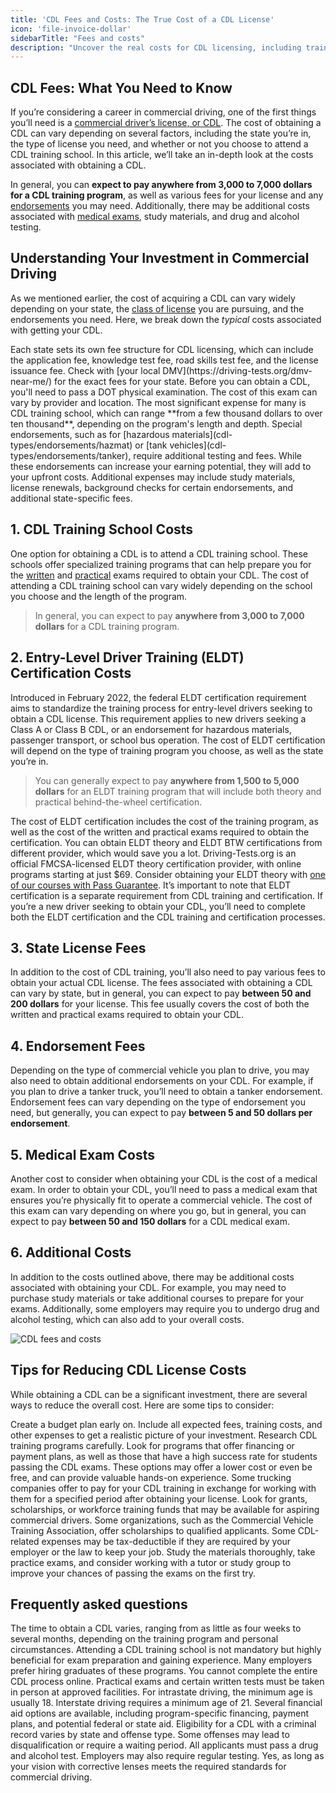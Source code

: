 ```yaml
---
title: 'CDL Fees and Costs: The True Cost of a CDL License'
icon: 'file-invoice-dollar'
sidebarTitle: "Fees and costs"
description: "Uncover the real costs for CDL licensing, including training fees and test charges. Plan your budget for a career in commercial driving with our clear cost guide."
---
```


## CDL Fees: What You Need to Know
If you’re considering a career in commercial driving, one of the first things you’ll need is a [commercial driver’s license, or CDL](/cdl-definition). The cost of obtaining a CDL can vary depending on several factors, including the state you’re in, the type of license you need, and whether or not you choose to attend a CDL training school. In this article, we’ll take an in-depth look at the costs associated with obtaining a CDL.

<Tip>In general, you can **expect to pay anywhere from 3,000 to 7,000 dollars for a CDL training program**, as well as various fees for your license and any [endorsements](/cdl-types/endorsements/introduction) you may need. Additionally, there may be additional costs associated with [medical exams](/maintain/medical-exams), study materials, and drug and alcohol testing.</Tip>

## Understanding Your Investment in Commercial Driving

As we mentioned earlier, the cost of acquiring a CDL can vary widely depending on your state, the [class of license](/cdl-types/classification) you are pursuing, and the endorsements you need. Here, we break down the *typical* costs associated with getting your CDL.

<AccordionGroup>

<Accordion title="Licensing Fees">
Each state sets its own fee structure for CDL licensing, which can include the application fee, knowledge test fee, road skills test fee, and the license issuance fee. Check with [your local DMV](https://driving-tests.org/dmv-near-me/) for the exact fees for your state.
</Accordion>

<Accordion title="Medical Examination Costs">
Before you can obtain a CDL, you'll need to pass a DOT physical examination. The cost of this exam can vary by provider and location.
</Accordion>

<Accordion title="CDL Training School Costs">
The most significant expense for many is CDL training school, which can range **from a few thousand dollars to over ten thousand**, depending on the program's length and depth.
</Accordion>

<Accordion title="Additional Endorsement Costs">
Special endorsements, such as for [hazardous materials](cdl-types/endorsements/hazmat) or [tank vehicles](cdl-types/endorsements/tanker), require additional testing and fees. While these endorsements can increase your earning potential, they will add to your upfront costs.
</Accordion>

<Accordion title="Miscellaneous Expenses">
Additional expenses may include study materials, license renewals, background checks for certain endorsements, and additional state-specific fees.
</Accordion>

</AccordionGroup>

## 1. CDL Training School Costs
One option for obtaining a CDL is to attend a CDL training school. These schools offer specialized training programs that can help prepare you for the [written](/essentials/written-tests) and [practical](/essentials/skills-test) exams required to obtain your CDL. The cost of attending a CDL training school can vary widely depending on the school you choose and the length of the program. 
> In general, you can expect to pay **anywhere from 3,000 to 7,000 dollars** for a CDL training program.

## 2. Entry-Level Driver Training (ELDT) Certification Costs 
Introduced in February 2022, the federal ELDT certification requirement aims to standardize the training process for entry-level drivers seeking to obtain a CDL license. This requirement applies to new drivers seeking a Class A or Class B CDL, or an endorsement for hazardous materials, passenger transport, or school bus operation. The cost of ELDT certification will depend on the type of training program you choose, as well as the state you’re in. 
> You can generally expect to pay **anywhere from 1,500 to 5,000 dollars** for an ELDT training program that will include both theory and practical behind-the-wheel certification. 

The cost of ELDT certification includes the cost of the training program, as well as the cost of the written and practical exams required to obtain the certification. You can obtain ELDT theory and ELDT BTW certifications from different provider, which would save you a lot. Driving-Tests.org is an official FMCSA-licensed ELDT theory certification provider, with online programs starting at just $69. Consider obtaining your ELDT theory with [one of our courses with Pass Guarantee](https://driving-tests.org/cdl-premium/). It’s important to note that ELDT certification is a separate requirement from CDL training and certification. If you’re a new driver seeking to obtain your CDL, you’ll need to complete both the ELDT certification and the CDL training and certification processes. 

## 3. State License Fees 
In addition to the cost of CDL training, you’ll also need to pay various fees to obtain your actual CDL license. The fees associated with obtaining a CDL can vary by state, but in general, you can expect to pay **between 50 and 200 dollars** for your license. This fee usually covers the cost of both the written and practical exams required to obtain your CDL. 

## 4. Endorsement Fees 
Depending on the type of commercial vehicle you plan to drive, you may also need to obtain additional endorsements on your CDL. For example, if you plan to drive a tanker truck, you’ll need to obtain a tanker endorsement. Endorsement fees can vary depending on the type of endorsement you need, but generally, you can expect to pay **between 5 and 50 dollars per endorsement**. 

## 5. Medical Exam Costs 
Another cost to consider when obtaining your CDL is the cost of a medical exam. In order to obtain your CDL, you’ll need to pass a medical exam that ensures you’re physically fit to operate a commercial vehicle. The cost of this exam can vary depending on where you go, but in general, you can expect to pay **between 50 and 150 dollars** for a CDL medical exam. 

## 6. Additional Costs 
In addition to the costs outlined above, there may be additional costs associated with obtaining your CDL. For example, you may need to purchase study materials or take additional courses to prepare for your exams. Additionally, some employers may require you to undergo drug and alcohol testing, which can also add to your overall costs.

<Frame>
  <img src="https://driving-tests.org/wp-content/uploads/2023/02/cdl-license-how-much-cost.jpg" alt="CDL fees and costs"/>
</Frame>

## Tips for Reducing CDL License Costs

While obtaining a CDL can be a significant investment, there are several ways to reduce the overall cost. Here are some tips to consider:

<AccordionGroup>

<Accordion title="Plan your budget">
Create a budget plan early on. Include all expected fees, training costs, and other expenses to get a realistic picture of your investment.
</Accordion>

<Accordion title="Research CDL training programs">
Research CDL training programs carefully. Look for programs that offer financing or payment plans, as well as those that have a high success rate for students passing the CDL exams. 
</Accordion>

<Accordion title="Consider alternative forms of CDL training, such as apprenticeships or on-the-job training programs">
These options may offer a lower cost or even be free, and can provide valuable hands-on experience. 
</Accordion>

<Accordion title="Check with your employer or potential employers">
Some trucking companies offer to pay for your CDL training in exchange for working with them for a specified period after obtaining your license.
</Accordion>

<Accordion title="Explore grants and scholarships">
Look for grants, scholarships, or workforce training funds that may be available for aspiring commercial drivers. Some organizations, such as the Commercial Vehicle Training Association, offer scholarships to qualified applicants.
</Accordion>

<Accordion title="Take advantage of tax deductions">
Some CDL-related expenses may be tax-deductible if they are required by your employer or the law to keep your job.
</Accordion>

<Accordion title="Be prepared for the exams">
Study the materials thoroughly, take practice exams, and consider working with a tutor or study group to improve your chances of passing the exams on the first try. 
</Accordion>

</AccordionGroup>

## Frequently asked questions 

<AccordionGroup>
  <Accordion title="How long does it take to obtain a CDL?">
    The time to obtain a CDL varies, ranging from as little as four weeks to several months, depending on the training program and personal circumstances.
  </Accordion>

  <Accordion title="Is CDL training school necessary?">
    Attending a CDL training school is not mandatory but highly beneficial for exam preparation and gaining experience. Many employers prefer hiring graduates of these programs.
  </Accordion>

  <Accordion title="Can I obtain my CDL online?">
    You cannot complete the entire CDL process online. Practical exams and certain written tests must be taken in person at approved facilities.
  </Accordion>

  <Accordion title="Are there age requirements for a CDL?">
    For intrastate driving, the minimum age is usually 18. Interstate driving requires a minimum age of 21.
  </Accordion>

  <Accordion title="Can I get financial aid for CDL training?">
    Several financial aid options are available, including program-specific financing, payment plans, and potential federal or state aid.
  </Accordion>

  <Accordion title="Can I obtain a CDL with a criminal record?">
    Eligibility for a CDL with a criminal record varies by state and offense type. Some offenses may lead to disqualification or require a waiting period.
  </Accordion>

  <Accordion title="Is a drug test required for obtaining a CDL?">
    All applicants must pass a drug and alcohol test. Employers may also require regular testing.
  </Accordion>

  <Accordion title="Can I obtain a CDL if I wear corrective lenses?">
    Yes, as long as your vision with corrective lenses meets the required standards for commercial driving.
  </Accordion>
</AccordionGroup>


<Snippet file="cdl-premium.mdx" />